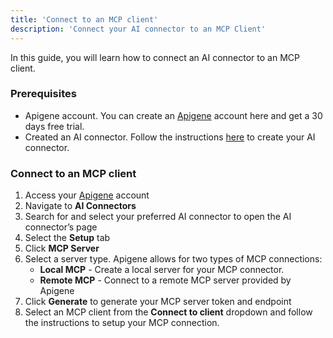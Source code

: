```yaml
---
title: 'Connect to an MCP client'
description: 'Connect your AI connector to an MCP Client'
---
```


In this guide, you will learn how to connect an AI connector to an MCP client. 

### Prerequisites
- Apigene account. You can create an [Apigene](http://app.apigene.ai) account here and get a 30 days free trial. 
- Created an AI connector. Follow the instructions [here](guides/connectors/overview) to create your AI connector.


### Connect to an MCP client

1. Access your [Apigene](https://app.apigene.ai) account
2. Navigate to **AI Connectors**
3. Search for and select your preferred AI connector to open the AI connector’s page
4. Select the **Setup** tab
5. Click **MCP Server**
6. Select a server type. Apigene allows for two types of MCP connections:
    - **Local MCP** - Create a local server for your MCP connector.
    - **Remote MCP**  - Connect to a remote MCP server provided by Apigene
7. Click **Generate** to generate your MCP server token and endpoint
8. Select an MCP client from the **Connect to client** dropdown and follow the instructions to setup your MCP connection.
